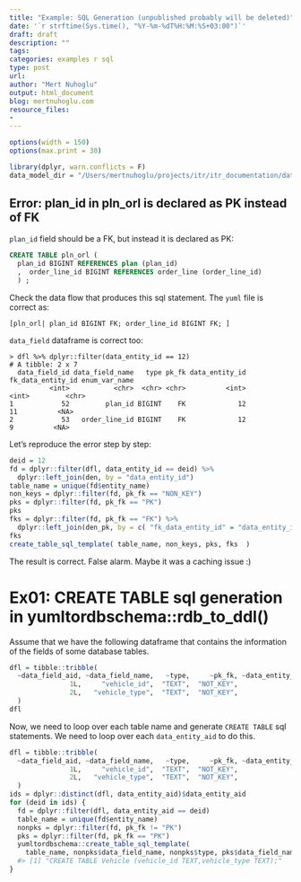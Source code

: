 ```yaml
---
title: "Example: SQL Generation (unpublished probably will be deleted)"
date: '`r strftime(Sys.time(), "%Y-%m-%dT%H:%M:%S+03:00")`'
draft: draft
description: ""
tags:
categories: examples r sql
type: post
url:
author: "Mert Nuhoglu"
output: html_document
blog: mertnuhoglu.com
resource_files:
-
---
```


<style>
  .main-container {
    max-width: 1600px !important;
  }
</style>

``` r
options(width = 150)
options(max.print = 30)
``` 

```r
library(dplyr, warn.conflicts = F)
data_model_dir = "/Users/mertnuhoglu/projects/itr/itr_documentation/data_model/"
```


## Error: plan_id in pln_orl is declared as PK instead of FK

`plan_id` field should be a FK, but instead it is declared as PK:

``` sql
CREATE TABLE pln_orl (
  plan_id BIGINT REFERENCES plan (plan_id)
  ,  order_line_id BIGINT REFERENCES order_line (order_line_id)
  ) ;
``` 

Check the data flow that produces this sql statement. The `yuml` file is correct as:

    [pln_orl| plan_id BIGINT FK; order_line_id BIGINT FK; ]

`data_field` dataframe is correct too:

    > dfl %>% dplyr::filter(data_entity_id == 12)
    # A tibble: 2 x 7
      data_field_id data_field_name   type pk_fk data_entity_id fk_data_entity_id enum_var_name
              <int>           <chr>  <chr> <chr>          <int>             <int>         <chr>
    1            52         plan_id BIGINT    FK             12                11          <NA>
    2            53   order_line_id BIGINT    FK             12                 9          <NA>

Let's reproduce the error step by step:

``` r
deid = 12
fd = dplyr::filter(dfl, data_entity_id == deid) %>%
  dplyr::left_join(den, by = "data_entity_id")
table_name = unique(fd$entity_name)
non_keys = dplyr::filter(fd, pk_fk == "NON_KEY")
pks = dplyr::filter(fd, pk_fk == "PK")
pks
fks = dplyr::filter(fd, pk_fk == "FK") %>%
  dplyr::left_join(den_pk, by = c( "fk_data_entity_id" = "data_entity_id" ))
fks
create_table_sql_template( table_name, non_keys, pks, fks  )
``` 

The result is correct. False alarm. Maybe it was a caching issue :)

# Ex01: CREATE TABLE sql generation in yumltordbschema::rdb_to_ddl()

Assume that we have the following dataframe that contains the information of the fields of some database tables.

```r
dfl = tibble::tribble(
  ~data_field_aid, ~data_field_name,   ~type,     ~pk_fk, ~data_entity_aid, ~entity_name,
               1L,     "vehicle_id",  "TEXT",  "NOT_KEY",               1L,    "Vehicle",
               2L,   "vehicle_type",  "TEXT",  "NOT_KEY",               1L,    "Vehicle"
  )
dfl
```

Now, we need to loop over each table name and generate `CREATE TABLE` sql statements. We need to loop over each `data_entity_aid` to do this.

``` r
dfl = tibble::tribble(
  ~data_field_aid, ~data_field_name,   ~type,     ~pk_fk, ~data_entity_aid, ~entity_name,
               1L,     "vehicle_id",  "TEXT",  "NOT_KEY",               1L,    "Vehicle",
               2L,   "vehicle_type",  "TEXT",  "NOT_KEY",               1L,    "Vehicle"
  )
ids = dplyr::distinct(dfl, data_entity_aid)$data_entity_aid
for (deid in ids) {
  fd = dplyr::filter(dfl, data_entity_aid == deid)
  table_name = unique(fd$entity_name)
  nonpks = dplyr::filter(fd, pk_fk != "PK")
  pks = dplyr::filter(fd, pk_fk == "PK")
  yumltordbschema::create_table_sql_template( 
    table_name, nonpks$data_field_name, nonpks$type, pks$data_field_name )
  #> [1] "CREATE TABLE Vehicle (vehicle_id TEXT,vehicle_type TEXT);"
}
```

